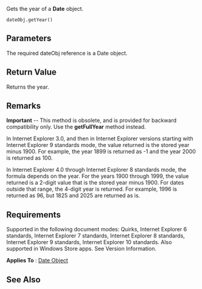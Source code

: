 Gets the year of a '''Date''' object.

 dateObj.getYear()

==Parameters==
The required dateObj reference is a Date object.


==Return Value==
Returns the year.


==Remarks==
'''Important''' -- This method is obsolete, and is provided for backward compatibility only. Use the '''getFullYear''' method instead.

In Internet Explorer 3.0, and then in Internet Explorer versions starting with Internet Explorer 9 standards mode, the value returned is the stored year minus 1900. For example, the year 1899 is returned as -1 and the year 2000 is returned as 100.

In Internet Explorer 4.0 through Internet Explorer 8 standards mode, the formula depends on the year. For the years 1900 through 1999, the value returned is a 2-digit value that is the stored year minus 1900. For dates outside that range, the 4-digit year is returned. For example, 1996 is returned as 96, but 1825 and 2025 are returned as is.


==Requirements==
Supported in the following document modes: Quirks, Internet Explorer 6 standards, Internet Explorer 7 standards, Internet Explorer 8 standards, Internet Explorer 9 standards, Internet Explorer 10 standards. Also supported in Windows Store apps. See Version Information.

'''Applies To''' : [[Date|Date Object]]


==See Also==

              

              

              

              

              
